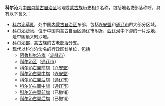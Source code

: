 '''科尔沁'''为[[中国|中国]][[内蒙古自治区|内蒙古自治区]]地理或[[蒙古族|蒙古族]]历史相关名称，包括地名或部落称呼，具有以下含义：
* [[科尔沁草原|科尔沁草原]]，处中国[[内蒙古自治区|内蒙古自治区]]东部，包括[[兴安盟|兴安盟]]和[[通辽市|通辽市]]的大部分区域。
* [[科尔沁沙地|科尔沁沙地]]，位于中国内蒙古自治区通辽市附近，[[西辽河|西辽河]]中下游的一片[[沙地|沙地]]，是中国最大的沙地。
* [[科尔沁部|科尔沁部]]，[[蒙古族|蒙古族]]的古老[[部落|部落]]分支。
* 现代以科尔沁命名的行政区划单位，包括
** [[阿鲁科尔沁旗|阿鲁科尔沁旗]]（[[赤峰市|赤峰市]]）
** [[科尔沁区|科尔沁区]]（[[通辽市|通辽市]]）
** [[科尔沁右翼前旗|科尔沁右翼前旗]]（[[兴安盟|兴安盟]]）
** [[科尔沁右翼中旗|科尔沁右翼中旗]]（[[兴安盟|兴安盟]]）
** [[科尔沁左翼后旗|科尔沁左翼后旗]]（[[通辽市|通辽市]]）
** [[科尔沁左翼中旗|科尔沁左翼中旗]]（[[通辽市|通辽市]]）
** [[科尔沁左翼前旗|科尔沁左翼前旗]]（已撤销）
** [[科尔沁右翼后旗|科尔沁右翼后旗]]（已撤销）

{{disambig|Cat=三字中国地名消歧义}}